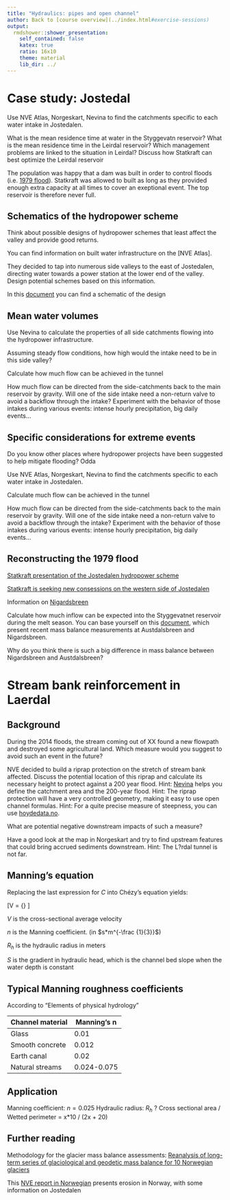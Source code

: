 ```yaml
---
title: "Hydraulics: pipes and open channel"
author: Back to [course overview](../index.html#exercise-sessions)
output:
  rmdshower::shower_presentation:
    self_contained: false
    katex: true
    ratio: 16x10
    theme: material
    lib_dir: ../
---
```


# Case study: Jostedal

Use NVE Atlas, Norgeskart, Nevina to find the catchments specific to each water intake in Jostedalen.

What is the mean residence time at water in the Styggevatn reservoir?
What is the mean residence time in the Leirdal reservoir?
Which management problems are linked to the situation in Leirdal?
Discuss how Statkraft can best optimize the Leirdal reservoir

The population was happy that a dam was built in order to control floods (i.e. [1979 flood](https://www.youtube.com/watch?v=9GDCZ-O6UbA)). Statkraft was allowed to built as long as they provided enough extra capacity at all times to cover an exeptional event. The top reservoir is therefore never full.

## Schematics of the hydropower scheme

Think about possible designs of hydropower schemes that least affect the valley and provide good returns.

You can find information on built water infrastructure on the [NVE Atlas].

They decided to tap into numerous side valleys to the east of Jostedalen, directing water towards a power station at the lower end of the valley. Design potential schemes based on this information.

In this [document](https://www.statkraft.no/globalassets/old-contains-the-old-folder-structure/documents/jostedal-official-assessment-final-10-may-2013_tcm9-27383.pdf) you can find a schematic of the design

## Mean water volumes

Use Nevina to calculate the properties of all side catchments flowing into the hydropower infrastructure.

Assuming steady flow conditions, how high would the intake need to be in this side valley?

Calculate how much flow can be achieved in the tunnel

How much flow can be directed from the side-catchments back to the main reservoir by gravity.
Will one of the side intake need a non-return valve to avoid a backflow through the intake?
Experiment with the behavior of those intakes during various events: intense hourly precipitation, big daily events...

## Specific considerations for extreme events

Do you know other places where hydropower projects have been suggested to help mitigate flooding?
Odda

Use NVE Atlas, Norgeskart, Nevina to find the catchments specific to each water intake in Jostedalen.

Calculate much flow can be achieved in the tunnel

How much flow can be directed from the side-catchments back to the main reservoir by gravity.
Will one of the side intake need a non-return valve to avoid a backflow through the intake?
Experiment with the behavior of those intakes during various events: intense hourly precipitation, big daily events...


## Reconstructing the 1979 flood

[Statkraft presentation of the Jostedalen hydropower scheme](https://www.statkraft.com/energy-sources/Power-plants/Norway/Jostedal/)

[Statkraft is seeking new consessions on the western side of Jostedalen](https://www.statkraft.no/media/pressemeldinger/Pressemeldinger-arkiv/2012/statkraft-skrinlegger-overforing-av-vestsideelvene-i-jostedalen/)


Information on [Nigardsbreen](https://www.nve.no/hydrologi/bre/bremalinger/massebalansemalinger/nigardsbreen)


Calculate how much inflow can be expected into the Styggevatnet reservoir during the melt season.
You can base yourself on this [document](http://publikasjoner.nve.no/rapport/2017/rapport2017_76.pdf), which present recent mass balance measurements at Austdalsbreen and Nigardsbreen.

Why do you think there is such a big difference in mass balance between Nigardsbreen and Austdalsbreen?

# Stream bank reinforcement in Laerdal

## Background

During the 2014 floods, the stream coming out of XX found a new flowpath and destroyed some agricultural land.
Which measure would you suggest to avoid such an event in the future?

NVE decided to build a riprap protection on the stretch of stream bank affected.
Discuss the potential location of this riprap and calculate its necessary height to protect against a 200 year flood.
Hint: [Nevina](www.nevina.nve.no) helps you define the catchment area and the 200-year flood.
Hint: The riprap protection will have a very controlled geometry, making it easy to use open channel formulas.
Hint: For a quite precise measure of steepness, you can use [hoydedata.no](www.hoydedata.no).

What are potential negative downstream impacts of such a measure?

Have a good look at the map in Norgeskart and try to find upstream features that could bring accrued sediments downstream.
Hint: The L?rdal tunnel is not far.

## Manning's equation
Replacing the last expression for $C$ into Chézy's equation yields:

\[V = {\frac{R_h^{2/3} S^{1/2}}{n}} \]

$V$ is the cross-sectional average velocity

$n$ is the Manning coefficient. (in $s*m^{-\frac {1}{3}}$)

$R_h$ is the hydraulic radius in meters

$S$ is the gradient in hydraulic head, which is the channel bed slope when the water depth is constant

## Typical Manning roughness coefficients
According to "Elements of physical hydrology"

Channel material	| Manning's n
--- | ---
Glass	| 0.01	
Smooth concrete	|	0.012
Earth canal | 0.02
Natural streams | 0.024-0.075

## Application

Manning coefficient: $n = 0.025$
Hydraulic radius: $R_h$ ?
Cross sectional area / Wetted perimeter = x*10 / (2x + 20)

## Further reading

Methodology for the glacier mass balance assessments: [Reanalysis of long-term series of glaciological and geodetic mass balance for 10 Norwegian glaciers](https://www.the-cryosphere.net/10/535/2016/tc-10-535-2016.pdf)

This [NVE report in Norwegian](http://publikasjoner.nve.no/hydra/rapport/mi05.pdf) presents erosion in Norway, with some information on Jostedalen

<!-- Hydrology and hydraulics in sandane, look at storing water in the football field -->
<!-- Example of reconstructing peak flow with mannings formula, based on signs left by the flood  -->
    